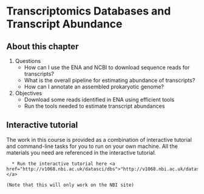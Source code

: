 # Transcriptomics Databases and Transcript Abundance

## About this chapter

1. Questions
    * How can I use the ENA and NCBI to download sequence reads for transcripts?
    * What is the overall pipeline for estimating abundance of transcripts?
    * How can I annotate an assembled prokaryotic genome?
2. Objectives
    * Download some reads identified in ENA using efficient tools
    * Run the tools needed to estimate transcript abundances

## Interactive tutorial

The work in this course is provided as a combination of interactive tutorial and command-line tasks for you to run on your own machine. All the materials you need are referenced in the interactive tutorial.

```block2

  * Run the interactive tutorial here <a href="http://v1068.nbi.ac.uk/datasci/dbs">"http://v1068.nbi.ac.uk/datasci/transcriptome_dbs"</a>

(Note that this will only work on the NBI site)
```
